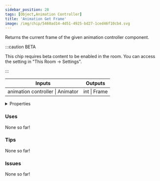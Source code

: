```yaml
---
sidebar_position: 28
tags: [Object,Animation Controller]
title: 'Animation Get Frame'
image: /img/chip/5460ad14-4d51-4925-bd27-1ced46f10cb4.svg
---
```


Returns the current frame of the given animation controller component.

:::caution BETA

This chip requires beta content to be enabled in the room. You can access the setting in "This Room -> Settings".

:::

<IChip uuid="5460ad14-4d51-4925-bd27-1ced46f10cb4"/>

<table><thead><tr><th>Inputs</th><th>Outputs</th></tr></thead><tbody><tr><td>animation controller | Animator</td><td>int | Frame</td></tr></tbody></table>

<details>
  <summary>Properties</summary>
  <div>
    <div>
    <table>
      <tbody>
        <tr>
          <td>Is beta required?</td>
          <td>Yes</td>
        </tr>
        <tr>
          <td>Is chip a trolling risk?</td>
          <td>No</td>
        </tr>
        <tr>
          <td>Is chip a role assignment risk?</td>
          <td>No</td>
        </tr>
        <tr>
          <td>Chip UUID</td>
          <td>5460ad14-4d51-4925-bd27-1ced46f10cb4</td>
        </tr>
        <tr>
          <td>Room availability</td>
          <td>Available everywhere</td>
        </tr>
      </tbody>
    </table>
    </div>
  </div>
</details>

### Uses

None so far!

### Tips

None so far!

### Issues

None so far!